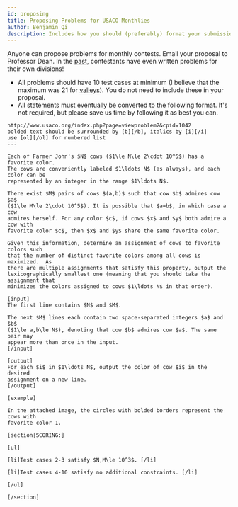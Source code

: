 ```yaml
---
id: proposing
title: Proposing Problems for USACO Monthlies
author: Benjamin Qi
description: Includes how you should (preferably) format your submissions.
---
```


Anyone can propose problems for monthly contests. Email your proposal to Professor Dean. In the [past](http://www.usaco.org/index.php?page=viewproblem2&cpid=817), contestants have even written problems for their own divisions!

 - All problems should have 10 test cases at minimum (I believe that the maximum was 21 for [valleys](http://www.usaco.org/index.php?page=viewproblem2&cpid=950)). You do not need to include these in your proposal.
 - All statements must eventually be converted to the following format. It's not required, but please save us time by following it as best you can.

<spoiler title="2020 Open Gold - Favorite Colors">

```
http://www.usaco.org/index.php?page=viewproblem2&cpid=1042
bolded text should be surrounded by [b][/b], italics by [i][/i]
use [ol][/ol] for numbered list
---

Each of Farmer John's $N$ cows ($1\le N\le 2\cdot 10^5$) has a favorite color.
The cows are conveniently labeled $1\ldots N$ (as always), and each color can be
represented by an integer in the range $1\ldots N$.

There exist $M$ pairs of cows $(a,b)$ such that cow $b$ admires cow $a$
($1\le M\le 2\cdot 10^5$). It is possible that $a=b$, in which case a cow
admires herself. For any color $c$, if cows $x$ and $y$ both admire a cow with
favorite color $c$, then $x$ and $y$ share the same favorite color.

Given this information, determine an assignment of cows to favorite colors such
that the number of distinct favorite colors among all cows is maximized.  As
there are multiple assignments that satisfy this property, output the
lexicographically smallest one (meaning that you should take the assignment that
minimizes the colors assigned to cows $1\ldots N$ in that order).

[input]
The first line contains $N$ and $M$.

The next $M$ lines each contain two space-separated integers $a$ and $b$
($1\le a,b\le N$), denoting that cow $b$ admires cow $a$. The same pair may
appear more than once in the input.
[/input]

[output]
For each $i$ in $1\ldots N$, output the color of cow $i$ in the desired
assignment on a new line.
[/output]

[example]

In the attached image, the circles with bolded borders represent the cows with 
favorite color 1.

[section|SCORING:]

[ul]

[li]Test cases 2-3 satisfy $N,M\le 10^3$. [/li] 

[li]Test cases 4-10 satisfy no additional constraints. [/li]

[/ul]

[/section]
```

</spoiler>